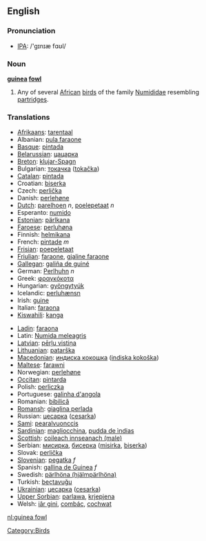 {{wikipedia}}
==English==

===Pronunciation===
*[[w:IPA|IPA]]: /'gɪnɪæ fɑʊl/

===Noun===
'''[[guinea]] [[fowl]]'''

# Any of several [[African]] [[bird]]s of the family [[Numididae]]  resembling [[partridge]]s.

[[Category:Birds]]

===Translations===
{{top}}
*[[Afrikaans]]: [[tarentaal]]
*Albanian: [[pula faraone]]
*[[Basque]]: [[pintada]]
*[[Belarussian]]: [[цацарка]]
*[[Breton]]: [[klujar-Spagn]]
*Bulgarian: [[токачка]] ([[tokačka]])
*[[Catalan]]: [[pintada]]
*Croatian: [[biserka]]
*Czech: [[perlička]]
*Danish: [[perlehøne]]
*[[Dutch]]: [[parelhoen]] ''n'', [[poelepetaat]] ''n''
*Esperanto: [[numido]]
*[[Estonian]]: [[pärlkana]]
*[[Faroese]]: [[perluhøna]]
*Finnish: [[helmikana]]
*French: [[pintade]] ''m''
*[[Frisian]]: [[poepeletaat]]
*[[Friulian]]: [[faraone]], [[gjaline faraone]]
*[[Gallegan]]: [[galiña de guiné]]
*German: [[Perlhuhn]] ''n''
*Greek: [[φραγκόκοτα]] '' ''
*Hungarian: [[gyöngytyúk]]
*Icelandic: [[perluhænsn]]
*Irish: [[guine]]
*Italian: [[faraona]] '' ''
*[[Kiswahili]]: [[kanga]]
{{mid}}
*[[Ladin]]: [[faraona]]
*Latin: [[Numida meleagris]] '' ''
*[[Latvian]]: [[pērļu vistiņa]]
*[[Lithuanian]]: [[patarška]]
*[[Macedonian]]: [[индиcкa кoкoшкa]] ([[indiska kokoška]])
*[[Maltese]]: [[farawni]]
*Norwegian: [[perlehøne]]
*[[Occitan]]: [[pintarda]]
*Polish: [[perliczka]] '' ''
*Portuguese: [[galinha d'angola]]
*Romanian: [[bibilică]]
*[[Romansh]]: [[giaglina perlada]]
*Russian: [[цесарка]] ([[cesarka]]) '' ''
*[[Sami]]: [[pearalvuonccis]]
*[[Sardinian]]: [[magliocchina]], [[pudda de ìndias]]
*[[Scottish]]: [[coileach innseanach (male)]]
*Serbian: [[мисирка]], [[бисерка]] ([[misirka]], [[biserka]])
*Slovak: [[perlička]]
*[[Slovenian]]: [[pegatka]] ''f''
*Spanish: [[gallina de Guinea]] ''f''
*Swedish: [[pärlhöna (hjälmpärlhöna)]]
*Turkish: [[beçtavuğu]]
*[[Ukrainian]]: [[цесарка]] ([[cesarka]])
*[[Upper Sorbian]]: [[parlawa]], [[krjepjena]]
*Welsh: [[iâr gini]], [[combác]], [[cochwat]]
{{bottom}}

[[nl:guinea fowl]]